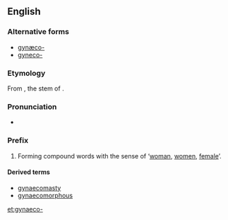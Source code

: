 ==English==

===Alternative forms===
* [[gynæco-]]
* [[gyneco-]]

===Etymology===
From {{etyl|grc|en}} {{term||γυναικ-|tr=gunaik-|lang=grc}}, the stem of {{term|γυνή||woman, female|tr=gunē|lang=grc}}.

===Pronunciation===
* {{IPA|/ˌɡaɪnɪkə/|/ˌdʒaɪnɪkə/|lang=en}}

===Prefix===
{{en-prefix}}

# Forming compound words with the sense of ‘[[woman]], [[women]], [[female]]’.

====Derived terms====
* [[gynaecomasty]]
* [[gynaecomorphous]]

[[et:gynaeco-]]